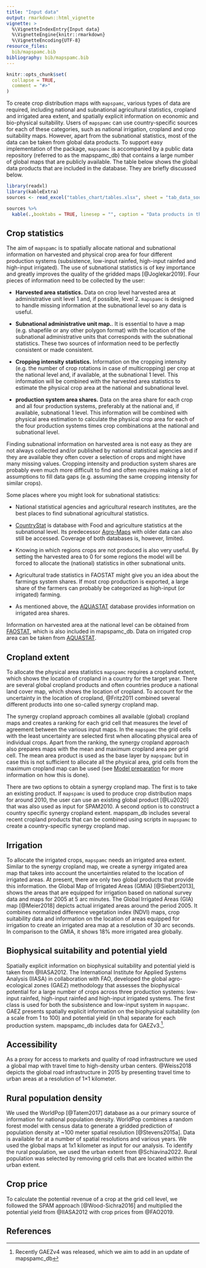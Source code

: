 ```yaml
---
title: "Input data"
output: rmarkdown::html_vignette
vignette: >
  %\VignetteIndexEntry{Input data}
  %\VignetteEngine{knitr::rmarkdown}
  %\VignetteEncoding{UTF-8}
resource_files:
  bib/mapspamc.bib
bibliography: bib/mapspamc.bib
---
```


```r
knitr::opts_chunk$set(
  collapse = TRUE,
  comment = "#>"
)
```

To create crop distribution maps with `mapspamc`, various types of data are required, including national and subnational agricultural statistics, cropland and irrigated area extent, and spatially explicit information on economic and bio-physical suitability. Users of `mapspamc` can use country-specific sources for each of these categories, such as national irrigation, cropland and crop suitability maps. However, apart from the subnational statistics, most of the data can be taken from global data products. To support easy implementation of the package, `mapspamc` is accompanied by a public data repository (referred to as the mapspamc_db) that contains a large number of global maps that are publicly available. The table below shows the global data products that are included in the database. They are briefly discussed below.

```r
library(readxl)
library(kableExtra)
sources <- read_excel("tables_chart/tables.xlsx", sheet = "tab_data_sources")

sources %>%
  kable(.,booktabs = TRUE, linesep = "", caption = "Data products in the mapspamc database")
```


## Crop statistics

The aim of `mapspamc` is to spatially allocate national and subnational information on harvested and physical crop area for four different production systems (subsistence, low-input rainfed, high-input rainfed and high-input irrigated). The use of subnational statistics is of key importance and greatly improves the quality of the gridded maps [@Joglekar2019]. Four pieces of information need to be collected by the user:

- **Harvested area statistics.** Data on crop level harvested area at administrative unit level 1 and, if possible, level 2. `mapspamc` is designed to handle missing information at the subnational level so any data is useful.

- **Subnational administrative unit map.**. It is essential to have a map (e.g. shapefile or any other polygon format) with the location of the subnational administrative units that corresponds with the subnational statistics. These two sources of information need to be perfectly consistent or made consistent.

- **Cropping intensity statistics.** Information on the cropping intensity (e.g. the number of crop rotations in case of multicropping) per crop at the national level and, if available, at the subnational 1 level. This information will be combined with the harvested area statistics to estimate the physical crop area at the national and subnational level. 

- **production system area shares.** Data on the area share for each crop and all four production systems, preferably at the national and, if available, subnational 1 level. This information will be combined with physical area estimation to calculate the physical crop area for each of the four production systems times crop combinations at the national and subnational level.

Finding subnational information on harvested area is not easy as they are not always collected and/or published by national statistical agencies and if they are available they often cover a selection of crops and might have many missing values. Cropping intensity and production system shares are probably even much more difficult to find and often requires making a lot of assumptions to fill data gaps (e.g. assuming the same cropping intensity for similar crops).

Some places where you might look for subnational statistics:

- National statistical agencies and agricultural research institutes, are the best places to find subnational agricultural statistics.

- [CountryStat](http://www.fao.org/economic/ess/countrystat) is database with Food and agriculture statistics at the subnational level. Its predecessor [Agro-Maps](http://kids.fao.org/agromaps/) with older data can also still be accessed. Coverage of both databases is, however, limited.

- Knowing in which regions crops are not produced is also very useful. By setting the harvested area to 0 for some regions the model will be forced to allocate the (national) statistics in other subnational units. 

- Agricultural trade statistics in FAOSTAT might give you an idea about the farmings system shares. If most crop production is exported, a large share of the farmers can probably be categorized as high-input (or irrigated) farming. 

- As mentioned above, the [AQUASTAT](http://www.fao.org/nr/water/aquastat/data/query/index.html?lang=en) database provides information on irrigated area shares.

Information on harvested area at the national level can be obtained from [FAOSTAT](http://www.fao.org/faostat/en/#home), which is also included in mapspamc_db. Data on irrigated crop area can be taken from [AQUASTAT](http://www.fao.org/nr/water/aquastat/data/query/index.html?lang=en).


## Cropland extent

To allocate the physical area statistics `mapspamc` requires a cropland extent, which shows the location of cropland in a country for the target year. There are several global cropland products and often countries produce a national land cover map, which shows the location of cropland. To account for the uncertainty in the location of cropland, @Fritz2011 combined several different products into one so-called synergy cropland map. 

The synergy cropland approach combines all available (global) cropland maps and creates a ranking for each grid cell that measures the level of agreement between the various input maps. In the `mapspamc` the grid cells with the least uncertainty are selected first when allocating physical area of individual crops. Apart from the ranking, the synergy cropland approach also prepares maps with the mean and maximum cropland area per grid cell. The mean area product is used as the base layer by `mapspamc` but in case this is not sufficient to allocate all the physical area, grid cells from the maximum cropland map can be used (see [Model preparation](model_preparation.html) for more information on how this is done).  

There are two options to obtain a synergy cropland map. The first is to take an existing product. If `mapspamc` is used to produce crop distribution maps for around 2010, the user can use an existing global product [@Lu2020] that was also used as input for SPAM2010. A second option is to construct a country specific synergy cropland extent. mapspam_db includes several recent cropland products that can be combined using scripts in `mapspamc` to create  a country-specific synergy cropland map.  


## Irrigation

To allocate the irrigated crops, `mapspamc` needs an irrigated area extent. Similar to the synergy cropland map, we create a synergy irrigated area map that takes into account the uncertainties related to the location of irrigated areas. At present, there are only two global products that provide this information. the Global Map of Irrigated Areas (GMIA) [@Siebert2013], shows the areas that are equipped for irrigation based on national survey data and maps for 2005 at 5 arc minutes. The Global Irrigated Areas (GIA) map [@Meier2018] depicts actual irrigated areas around the period 2005. It combines normalized difference vegetation index (NDVI) maps, crop suitability data and information on the location of areas equipped for irrigation to create an irrigated area map at a resolution of 30 arc seconds. In comparison to the GMIA, it shows 18% more irrigated area globally.


## Biophysical suitability and potential yield

Spatially explicit information on biophysical suitability and potential yield is taken from @IIASA2012. The International Institute for Applied Systems Analysis (IIASA) in collaboration with FAO, developed the global agro-ecological zones (GAEZ) methodology that assesses the biophysical potential for a large number of crops across three production systems: low-input rainfed, high-input rainfed and high-input irrigated systems. The first class is used for both the subsistence and low-input system in `mapspamc`. GAEZ presents spatially explicit information on the biophysical suitability (on a scale from 1 to 100) and potential yield (in t/ha) separate for each production system.  mapspamc_db includes data for GAEZv3.^[Recently GAEZv4 was released, which we aim to add in an update of mapspamc_db].


## Accessibility

As a proxy for access to markets and quality of road infrastructure we used a global map with travel time to high-density urban centers. @Weiss2018 depicts the global road infrastructure in 2015 by presenting travel time to urban areas at a resolution of 1×1 kilometer.


## Rural population density

We used the WorldPop [@Tatem2017] database as a our primary source of information for national population density. WorldPop combines a random forest model with census data to generate a gridded prediction of population density at ~100 meter spatial resolution [@Stevens2015a]. Data is available for at a number of spatial resolutions and various years. We used the global maps at 1x1 kilometer as input for our analysis. To identify the rural population, we used the urban extent from @Schiavina2022. Rural population was selected by removing grid cells that are located within the urban extent. 


## Crop price

To calculate the potential revenue of a crop at the grid cell level, we followed the SPAM approach [@Wood-Sichra2016] and multiplied the potential yield from @IIASA2012 with crop prices from @FAO2019.  



## References
